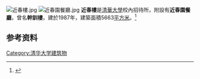 [[File:近春樓.jpg|thumb]]
[[File:近春園餐廳.jpg|thumb]]
'''近春樓'''是[[清華大學|清華大學]]校內招待所，附設有'''近春園餐廳'''，曾名'''幹訓樓'''，建於1987年，建築面積5663[[平方米|平方米]]。<ref name=11a>{{Cite book | author = 朱文一 | title = 中國大學校園指南清華大學 | location = 北京 | publisher = 清華大學出版社 | date = 2010-10-01 | pages = 42| ISBN = 9787302239987 | accessdate = 2019-07-17 | url = http://www.wenqujingdian.com/Public/editor/attached/file/20180330/20180330225620_85728.pdf | language = zh-cn | quote =  | archive-date = 2020-08-05 | archive-url = https://web.archive.org/web/20200805211841/http://www.wenqujingdian.com/Public/editor/attached/file/20180330/20180330225620_85728.pdf | dead-url = no }}</ref>

==参考资料==
<div class="references-small">
<references />
</div>
{{清华大学|nocat}}
[[Category:清华大学建筑物|Category:清华大学建筑物]]